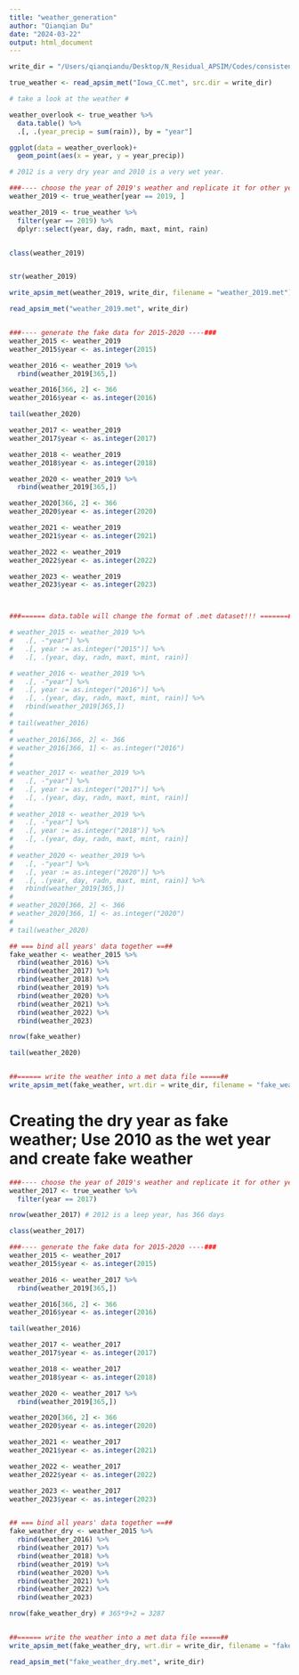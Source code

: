 ```yaml
---
title: "weather_generation"
author: "Qianqian Du"
date: "2024-03-22"
output: html_document
---
```


```r

write_dir = "/Users/qianqiandu/Desktop/N_Residual_APSIM/Codes/consistent_rate_trials/"

true_weather <- read_apsim_met("Iowa_CC.met", src.dir = write_dir)

# take a look at the weather #

weather_overlook <- true_weather %>% 
  data.table() %>% 
  .[, .(year_precip = sum(rain)), by = "year"]

ggplot(data = weather_overlook)+
  geom_point(aes(x = year, y = year_precip))

# 2012 is a very dry year and 2010 is a very wet year. 

```



```r
###---- choose the year of 2019's weather and replicate it for other years ----###
weather_2019 <- true_weather[year == 2019, ]

weather_2019 <- true_weather %>% 
  filter(year == 2019) %>% 
  dplyr::select(year, day, radn, maxt, mint, rain)


class(weather_2019)


str(weather_2019)

write_apsim_met(weather_2019, write_dir, filename = "weather_2019.met")

read_apsim_met("weather_2019.met", write_dir)


###---- generate the fake data for 2015-2020 ----###
weather_2015 <- weather_2019
weather_2015$year <- as.integer(2015)

weather_2016 <- weather_2019 %>% 
  rbind(weather_2019[365,])

weather_2016[366, 2] <- 366
weather_2016$year <- as.integer(2016)

tail(weather_2020)

weather_2017 <- weather_2019
weather_2017$year <- as.integer(2017)

weather_2018 <- weather_2019
weather_2018$year <- as.integer(2018)

weather_2020 <- weather_2019 %>% 
  rbind(weather_2019[365,])

weather_2020[366, 2] <- 366
weather_2020$year <- as.integer(2020)

weather_2021 <- weather_2019
weather_2021$year <- as.integer(2021)

weather_2022 <- weather_2019
weather_2022$year <- as.integer(2022)

weather_2023 <- weather_2019
weather_2023$year <- as.integer(2023)



###====== data.table will change the format of .met dataset!!! =======###

# weather_2015 <- weather_2019 %>% 
#   .[, -"year"] %>% 
#   .[, year := as.integer("2015")] %>% 
#   .[, .(year, day, radn, maxt, mint, rain)]

# weather_2016 <- weather_2019 %>% 
#   .[, -"year"] %>% 
#   .[, year := as.integer("2016")] %>% 
#   .[, .(year, day, radn, maxt, mint, rain)] %>% 
#   rbind(weather_2019[365,])
# 
# tail(weather_2016)
# 
# weather_2016[366, 2] <- 366
# weather_2016[366, 1] <- as.integer("2016")
# 
# 
# weather_2017 <- weather_2019 %>% 
#   .[, -"year"] %>% 
#   .[, year := as.integer("2017")] %>% 
#   .[, .(year, day, radn, maxt, mint, rain)]
# 
# weather_2018 <- weather_2019 %>% 
#   .[, -"year"] %>% 
#   .[, year := as.integer("2018")] %>% 
#   .[, .(year, day, radn, maxt, mint, rain)]
# 
# weather_2020 <- weather_2019 %>% 
#   .[, -"year"] %>% 
#   .[, year := as.integer("2020")] %>% 
#   .[, .(year, day, radn, maxt, mint, rain)] %>% 
#   rbind(weather_2019[365,])
# 
# weather_2020[366, 2] <- 366
# weather_2020[366, 1] <- as.integer("2020")
# 
# tail(weather_2020)

```


```r

## === bind all years' data together ==##
fake_weather <- weather_2015 %>% 
  rbind(weather_2016) %>% 
  rbind(weather_2017) %>% 
  rbind(weather_2018) %>% 
  rbind(weather_2019) %>% 
  rbind(weather_2020) %>% 
  rbind(weather_2021) %>% 
  rbind(weather_2022) %>% 
  rbind(weather_2023)

nrow(fake_weather)

tail(weather_2020)


##====== write the weather into a met data file =====##
write_apsim_met(fake_weather, wrt.dir = write_dir, filename = "fake_weather.met")

```


# Creating the dry year as fake weather; Use 2010 as the wet year and create fake weather 


```r

###---- choose the year of 2019's weather and replicate it for other years ----###
weather_2017 <- true_weather %>% 
  filter(year == 2017)

nrow(weather_2017) # 2012 is a leep year, has 366 days

class(weather_2017)

###---- generate the fake data for 2015-2020 ----###
weather_2015 <- weather_2017
weather_2015$year <- as.integer(2015)

weather_2016 <- weather_2017 %>% 
  rbind(weather_2019[365,])

weather_2016[366, 2] <- 366
weather_2016$year <- as.integer(2016)

tail(weather_2016)

weather_2017 <- weather_2017
weather_2017$year <- as.integer(2017)

weather_2018 <- weather_2017
weather_2018$year <- as.integer(2018)

weather_2020 <- weather_2017 %>% 
  rbind(weather_2019[365,])

weather_2020[366, 2] <- 366
weather_2020$year <- as.integer(2020)

weather_2021 <- weather_2017
weather_2021$year <- as.integer(2021)

weather_2022 <- weather_2017
weather_2022$year <- as.integer(2022)

weather_2023 <- weather_2017
weather_2023$year <- as.integer(2023)



```

```r

## === bind all years' data together ==##
fake_weather_dry <- weather_2015 %>% 
  rbind(weather_2016) %>% 
  rbind(weather_2017) %>% 
  rbind(weather_2018) %>% 
  rbind(weather_2019) %>% 
  rbind(weather_2020) %>% 
  rbind(weather_2021) %>% 
  rbind(weather_2022) %>% 
  rbind(weather_2023)

nrow(fake_weather_dry) # 365*9+2 = 3287


##====== write the weather into a met data file =====##
write_apsim_met(fake_weather_dry, wrt.dir = write_dir, filename = "fake_weather_dry.met")

read_apsim_met("fake_weather_dry.met", write_dir)



```






